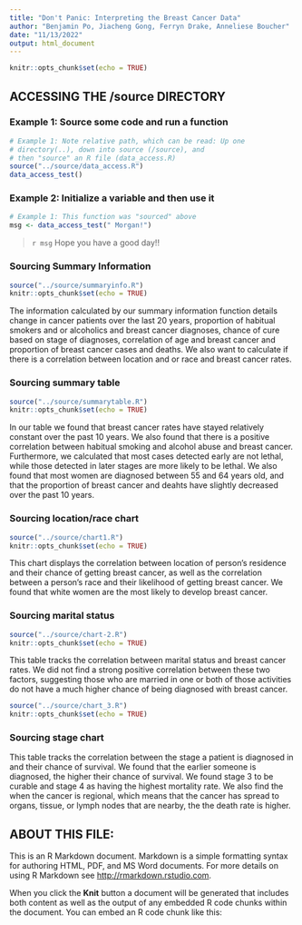 ```yaml
---
title: "Don't Panic: Interpreting the Breast Cancer Data"
author: "Benjamin Po, Jiacheng Gong, Ferryn Drake, Anneliese Boucher"
date: "11/13/2022"
output: html_document
---
```


```r
knitr::opts_chunk$set(echo = TRUE)
```


## ACCESSING THE /source DIRECTORY
### Example 1: Source some code and run a function
```r
# Example 1: Note relative path, which can be read: Up one
# directory(..), down into source (/source), and 
# then "source" an R file (data_access.R)
source("../source/data_access.R")
data_access_test()
```

### Example 2: Initialize a variable and then use it
```r
# Example 1: This function was "sourced" above
msg <- data_access_test(" Morgan!")
```

> `r msg` Hope you have a good day!! 

### Sourcing Summary Information
```r
source("../source/summaryinfo.R")
knitr::opts_chunk$set(echo = TRUE)
```

The information calculated by our summary information function details change
in cancer patients over the last 20 years, proportion of habitual smokers and or
alcoholics and breast cancer diagnoses, chance of cure based on stage of diagnoses,
correlation of age and breast cancer and proportion of breast cancer cases and deaths.
We also want to calculate if there is a correlation between location and or race
and breast cancer rates.


### Sourcing summary table
```r
source("../source/summarytable.R")
knitr::opts_chunk$set(echo = TRUE)
```

In our table we found that breast cancer rates have stayed relatively constant over the
past 10 years. We also found that there is a positive correlation between habitual smoking
and alcohol abuse and breast cancer. Furthermore, we calculated that most cases detected early
are not lethal, while those detected in later stages are more likely to be lethal. We also found
that most women are diagnosed between 55 and 64 years old, and that the proportion of breast
cancer and deahts have slightly decreased over the past 10 years.


### Sourcing location/race chart
```r
source("../source/chart1.R")
knitr::opts_chunk$set(echo = TRUE)
```

This chart displays the correlation between location of person's residence and their chance
of getting breast cancer, as well as the correlation between a person's race and their 
likelihood of getting breast cancer. We found that white women are the most likely to
develop breast cancer.


### Sourcing marital status
```r
source("../source/chart-2.R")
knitr::opts_chunk$set(echo = TRUE)
```

This table tracks the correlation between marital status and breast cancer
rates. We did not find a strong positive correlation between these two factors, suggesting 
those who are married in one or both of those activities do not have a much higher chance of 
being diagnosed with breast cancer.

```r
source("../source/chart_3.R")
knitr::opts_chunk$set(echo = TRUE)
```


### Sourcing stage chart
This table tracks the correlation between the stage a patient is diagnosed in and
their chance of survival. We found that the earlier someone is diagnosed, the higher
their chance of survival. We found stage 3 to be curable and stage 4 as having 
the highest mortality rate. We also find the when the cancer is regional, which means that the cancer has spread to organs, tissue, or lymph nodes that are nearby, the the death rate is higher.  

## ABOUT THIS FILE: 

This is an R Markdown document. Markdown is a simple formatting syntax for authoring HTML, PDF, and MS Word documents. For more details on using R Markdown see <http://rmarkdown.rstudio.com>.

When you click the **Knit** button a document will be generated that includes both content as well as the output of any embedded R code chunks within the document. You can embed an R code chunk like this:


